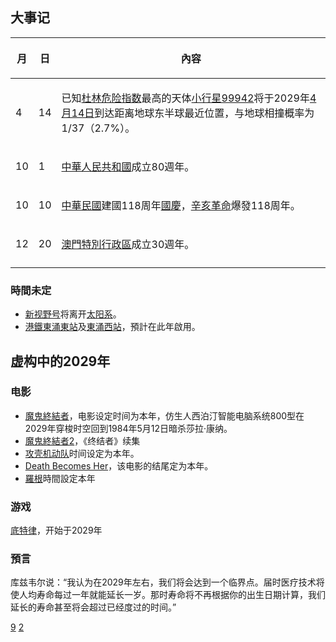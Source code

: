 {{noteTA
| G1=Astronomy
}}
{{Request translation}}
{{年|2029}}
== 大事记 ==
{| class="wikitable"
|-
!月!!日!!內容
|-
| 4 || 14 || 已知[[杜林危险指数|杜林危险指数]]最高的天体[[小行星99942|小行星99942]]将于2029年[[4月14日|4月14日]]到达距离地球东半球最近位置，与地球相撞概率为1/37（2.7%）。
|-
| 10 || 1 || [[中華人民共和國|中華人民共和國]]成立80週年。
|-
| 10 || 10 || [[中華民國|中華民國]]建國118周年[[中華民國國慶日|國慶]]，[[辛亥革命|辛亥革命]]爆發118周年。
|-  
| 12 || 20 || [[澳門|澳門特別行政區]]成立30週年。
|-
|}
=== 時間未定 ===
*[[新视野号|新视野号]]将离开[[太阳系|太阳系]]。
*[[港鐵|港鐵]][[東涌東站|東涌東站]]及[[東涌西站|東涌西站]]，預計在此年啟用。

== 虚构中的2029年 ==

=== 电影 ===

* [[魔鬼終結者|魔鬼終結者]]，电影设定时间为本年，仿生人西泊汀智能电脑系统800型在2029年穿梭时空回到1984年5月12日暗杀莎拉·康纳。
* [[魔鬼終結者2|魔鬼終結者2]]，《终结者》续集
* [[攻殼機動隊_(1995年電影)|攻壳机动队]]时间设定为本年。
* [[Death_Becomes_Her|Death Becomes Her]]，该电影的结尾定为本年。
* [[羅根|羅根]]時間設定本年
[[Category:2020年代|9]]
[[Category:21世纪各年|2]]
===游戏===
[[底特律|底特律]]，开始于2029年

=== 預言 ===

库兹韦尔说：“我认为在2029年左右，我们将会达到一个临界点。届时医疗技术将使人均寿命每过一年就能延长一岁。那时寿命将不再根据你的出生日期计算，我们延长的寿命甚至将会超过已经度过的时间。”